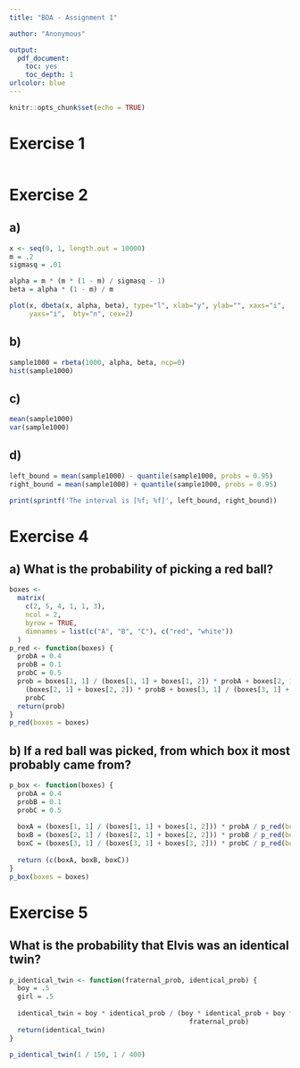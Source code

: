 ---
title: "BDA - Assignment 1"

author: "Anonymous"

output: 
  pdf_document:
    toc: yes
    toc_depth: 1
urlcolor: blue
---

```{r setup, include=FALSE}
knitr::opts_chunk$set(echo = TRUE)
```

# Exercise 1

``` {r}
```

# Exercise 2

## a)
``` {r}
x <- seq(0, 1, length.out = 10000)
m = .2
sigmasq = .01

alpha = m * (m * (1 - m) / sigmasq - 1)
beta = alpha * (1 - m) / m

plot(x, dbeta(x, alpha, beta), type="l", xlab="y", ylab="", xaxs="i",
     yaxs="i",  bty="n", cex=2)
```

## b)
```{r}
sample1000 = rbeta(1000, alpha, beta, ncp=0)
hist(sample1000)
```

## c)
```{r}
mean(sample1000)
var(sample1000)
```

## d)
```{r}
left_bound = mean(sample1000) - quantile(sample1000, probs = 0.95)
right_bound = mean(sample1000) + quantile(sample1000, probs = 0.95)

print(sprintf('The interval is [%f; %f]', left_bound, right_bound))
```


# Exercise 4

## a) What is the probability of picking a red ball?
``` {r}
boxes <-
  matrix(
    c(2, 5, 4, 1, 1, 3),
    ncol = 2,
    byrow = TRUE,
    dimnames = list(c("A", "B", "C"), c("red", "white"))
  )
p_red <- function(boxes) {
  probA = 0.4
  probB = 0.1
  probC = 0.5
  prob = boxes[1, 1] / (boxes[1, 1] + boxes[1, 2]) * probA + boxes[2, 1] /
    (boxes[2, 1] + boxes[2, 2]) * probB + boxes[3, 1] / (boxes[3, 1] + boxes[3, 2]) *
    probC
  return(prob)
}
p_red(boxes = boxes)
```

## b) If a red ball was picked, from which box it most probably came from?
``` {r}
p_box <- function(boxes) {
  probA = 0.4
  probB = 0.1
  probC = 0.5
  
  boxA = (boxes[1, 1] / (boxes[1, 1] + boxes[1, 2])) * probA / p_red(boxes = boxes)
  boxB = (boxes[2, 1] / (boxes[2, 1] + boxes[2, 2])) * probB / p_red(boxes = boxes)
  boxC = (boxes[3, 1] / (boxes[3, 1] + boxes[3, 2])) * probC / p_red(boxes = boxes)
  
  return (c(boxA, boxB, boxC))
}
p_box(boxes = boxes)
```

# Exercise 5

## What is the probability that Elvis was an identical twin?
``` {r}
p_identical_twin <- function(fraternal_prob, identical_prob) {
  boy = .5
  girl = .5
  
  identical_twin = boy * identical_prob / (boy * identical_prob + boy * boy *
                                             fraternal_prob)
  return(identical_twin)
}

p_identical_twin(1 / 150, 1 / 400)
```